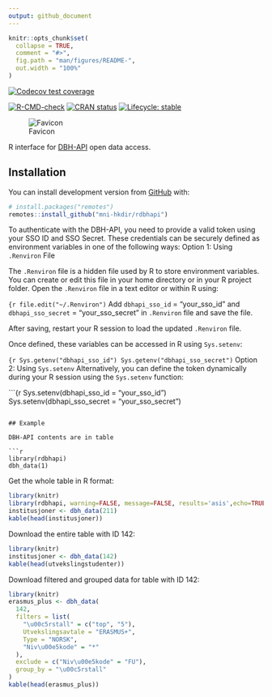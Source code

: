 ```yaml
---
output: github_document
---
```


<!-- README.md is generated from README.Rmd. Please edit that file -->

```r
knitr::opts_chunk$set(
  collapse = TRUE,
  comment = "#>",
  fig.path = "man/figures/README-",
  out.width = "100%"
)
```

<!-- badges: start -->


[![Codecov test coverage](https://codecov.io/gh/mni-hkdir/rdbhapi/branch/master/graph/badge.svg)](https://codecov.io/gh/makinin/rdbhapi?branch=master)

[![R-CMD-check](https://github.com/mni-hkdir/rdbhapi/workflows/R-CMD-check/badge.svg)](https://github.com/makinin/rdbhapi/actions)
[![CRAN status](https://www.r-pkg.org/badges/version/rdbhapi)](https://CRAN.R-project.org/package=rdbhapi)
[![Lifecycle: stable](https://img.shields.io/badge/lifecycle-stable-brightgreen.svg)](https://lifecycle.r-lib.org/articles/stages.html#stable)

![Favicon](man/figures/pkgdown/favicon.ico)

R interface for [DBH-API](https://dbh.hkdir.no/dbhapiklient/) open data access.

## Installation



You can install development version from [GitHub](https://github.com/) with:

``` r
# install.packages("remotes")
remotes::install_github("mni-hkdir/rdbhapi")

```
To authenticate with the DBH-API, you need to provide a valid token using your SSO ID and SSO Secret. These credentials can be securely defined as environment variables in one of the following ways:
 Option 1: Using `.Renviron` File

The `.Renviron` file is a hidden file used by R to store environment variables.
You can create or edit this file in your home directory or in your R project folder.
Open the `.Renviron` file in a text editor or within R using:

```{r
file.edit("~/.Renviron")
```
Add  `dbhapi_sso_id` = "your_sso_id" and `dbhapi_sso_secret` = "your_sso_secret"
in `.Renviron` file and save the file. 

After saving, restart your R session to load the updated `.Renviron` file.

Once defined, these variables can be accessed in R using `Sys.setenv`:

```{r
Sys.getenv("dbhapi_sso_id")
Sys.getenv("dbhapi_sso_secret")
```
 Option 2: Using `Sys.setenv`
Alternatively, you can define the token dynamically during your R session using the `Sys.setenv` function:

```{r
Sys.setenv(dbhapi_sso_id = "your_sso_id")
Sys.setenv(dbhapi_sso_secret = "your_sso_secret")

```

## Example

DBH-API contents are in table

```r
library(rdbhapi) 
dbh_data(1)
```

Get the whole table in R format:

```r
library(knitr)
library(rdbhapi, warning=FALSE, message=FALSE, results='asis',echo=TRUE, eval=TRUE)
institusjoner <- dbh_data(211)
kable(head(institusjoner))
```

Download the entire table with ID 142:

```r
library(knitr)
institusjoner <- dbh_data(142)
kable(head(utvekslingstudenter))
```


Download filtered and grouped data for table with ID 142:

```r
library(knitr)
erasmus_plus <- dbh_data(
  142,
  filters = list(
    "\u00c5rstall" = c("top", "5"),
    Utvekslingsavtale = "ERASMUS+",
    Type = "NORSK",
    "Niv\u00e5kode" = "*"
  ),
  exclude = c("Niv\u00e5kode" = "FU"),
  group_by = "\u00c5rstall"
)
kable(head(erasmus_plus))

```

